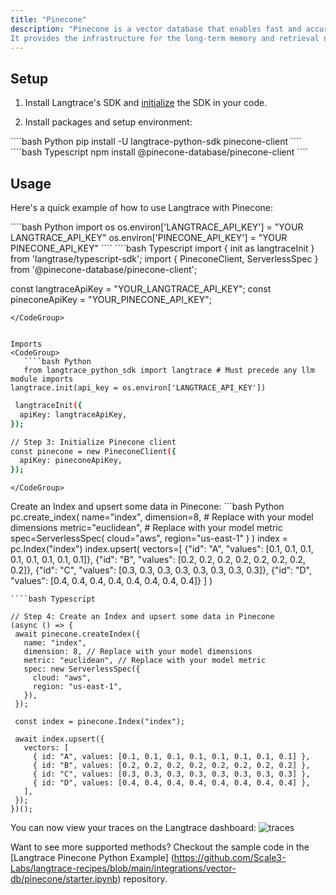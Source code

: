 ```yaml
---
title: "Pinecone"
description: "Pinecone is a vector database that enables fast and accurate vector search for building AI applications.
It provides the infrastructure for the long-term memory and retrieval needed to develop state-of-the-art AI systems."
---
```

## Setup

1. Install Langtrace's SDK and [initialize](/quickstart) the SDK in your code.


2. Install packages and setup environment:
<CodeGroup>
    ````bash Python
    pip install -U langtrace-python-sdk pinecone-client
   ````
   ````bash Typescript
   npm install @pinecone-database/pinecone-client
   ````
   </CodeGroup>

## Usage
Here's a quick example of how to use Langtrace with Pinecone:

<CodeGroup>
````bash Python
import os
os.environ['LANGTRACE_API_KEY'] = "YOUR LANGTRACE_API_KEY"
os.environ['PINECONE_API_KEY'] = "YOUR PINECONE_API_KEY"
 ````
 ````bash Typescript
 import { init as langtraceInit } from 'langtrase/typescript-sdk';
import { PineconeClient, ServerlessSpec } from '@pinecone-database/pinecone-client';

const langtraceApiKey = "YOUR_LANGTRACE_API_KEY";
const pineconeApiKey = "YOUR_PINECONE_API_KEY";
 ````
</CodeGroup>


 Imports
<CodeGroup>
    ````bash Python
    from langtrace_python_sdk import langtrace # Must precede any llm module imports
langtrace.init(api_key = os.environ['LANGTRACE_API_KEY'])
````

````bash Typescript
 langtraceInit({
  apiKey: langtraceApiKey,
});

// Step 3: Initialize Pinecone client
const pinecone = new PineconeClient({
  apiKey: pineconeApiKey,
});

````
    </CodeGroup>

Create an Index and upsert some data in Pinecone:
<CodeGroup>
     ```bash Python
pc.create_index(
    name="index",
    dimension=8, # Replace with your model dimensions
    metric="euclidean", # Replace with your model metric
    spec=ServerlessSpec(
        cloud="aws",
        region="us-east-1"
    )
)
index = pc.Index("index")
index.upsert(
  vectors=[
    {"id": "A", "values": [0.1, 0.1, 0.1, 0.1, 0.1, 0.1, 0.1, 0.1]},
    {"id": "B", "values": [0.2, 0.2, 0.2, 0.2, 0.2, 0.2, 0.2, 0.2]},
    {"id": "C", "values": [0.3, 0.3, 0.3, 0.3, 0.3, 0.3, 0.3, 0.3]},
    {"id": "D", "values": [0.4, 0.4, 0.4, 0.4, 0.4, 0.4, 0.4, 0.4]}
  ]
)
 ```
 ````bash Typescript

// Step 4: Create an Index and upsert some data in Pinecone
(async () => {
  await pinecone.createIndex({
    name: "index",
    dimension: 8, // Replace with your model dimensions
    metric: "euclidean", // Replace with your model metric
    spec: new ServerlessSpec({
      cloud: "aws",
      region: "us-east-1",
    }),
  });

  const index = pinecone.Index("index");

  await index.upsert({
    vectors: [
      { id: "A", values: [0.1, 0.1, 0.1, 0.1, 0.1, 0.1, 0.1, 0.1] },
      { id: "B", values: [0.2, 0.2, 0.2, 0.2, 0.2, 0.2, 0.2, 0.2] },
      { id: "C", values: [0.3, 0.3, 0.3, 0.3, 0.3, 0.3, 0.3, 0.3] },
      { id: "D", values: [0.4, 0.4, 0.4, 0.4, 0.4, 0.4, 0.4, 0.4] },
    ],
  });
})();
 ````
</CodeGroup>

You can now view your traces on the Langtrace dashboard:
![traces](/images/pinecone.png)

Want to see more supported methods? Checkout the sample code in the [Langtrace Pinecone Python Example]
(https://github.com/Scale3-Labs/langtrace-recipes/blob/main/integrations/vector-db/pinecone/starter.ipynb) repository.


